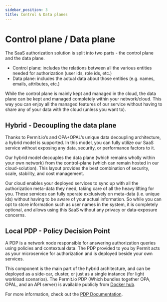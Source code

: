 ```yaml
---
sidebar_position: 3
title: Control & Data planes
---
```


# Control plane / Data plane

The SaaS authorization solution is split into two parts - the control plane and the data plane.

- Control plane: includes the relations between all the various entities needed for authorization (user ids, role ids, etc.)
- Data plane: includes the actual data about those entities (e.g. names, emails, attributes, etc.)

While the control plane is mainly kept and managed in the cloud, the data plane can be kept and managed completely within your network/cloud.
This way you can enjoy all the managed features of our service without having to share any of your data with the cloud (unless you want to).

## Hybrid - Decoupling the data plane

Thanks to Permit.io’s and OPA+OPAL’s unique data decoupling architecture,
a hybrid model is supported. In this model, you can fully utilize our SaaS service without exposing any data,
security, or performance factors to it.

Our hybrid model decouples the data plane (which remains wholly within your own network) from the control-plane (which can remain hosted in our cloud-solution).
This layout provides the best combination of security, scale, stability, and cost management.

Our cloud enables your deployed services to sync up with all the authorization meta-data they need, taking care of all the heavy lifting for you.
These services can fully operate exclusively on meta-data (i.e. unique ids) without having to be aware of your actual information.
So while you can opt to store information such as user names in the system, it is completely optional, and allows using this SaaS without any privacy or data-exposure concerns.

## Local PDP - Policy Decision Point

A PDP is a network node responsible for answering authorization queries using policies and contextual data.
The PDP provided to you by Permit acts as your microservice for authorization and is deployed beside your own services.

This component is the main part of the hybrid architecture, and can be deployed as a side-car, cluster, or just as a single instance (for light workload scenarios).
The Permit.io PDP (Which bundles together OPA, OPAL, and an API server) is available publicly from [Docker hub](https://hub.docker.com/r/permitio/pdp-v2).

For more information, check out the [PDP Documentation](/concepts/pdp/overview).
